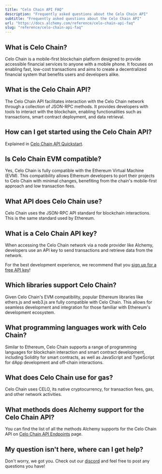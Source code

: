 ```yaml
---
title: "Celo Chain API FAQ"
description: "Frequently asked questions about the Celo Chain API"
subtitle: "Frequently asked questions about the Celo Chain API"
url: "https://docs.alchemy.com/reference/celo-chain-api-faq"
slug: "reference/celo-chain-api-faq"
---
```


## What is Celo Chain?

Celo Chain is a mobile-first blockchain platform designed to provide accessible financial services to anyone with a mobile phone. It focuses on enabling fast, low-cost transactions and aims to create a decentralized financial system that benefits users and developers alike.

## What is the Celo Chain API?

The Celo Chain API facilitates interaction with the Celo Chain network through a collection of JSON-RPC methods. It provides developers with tools to interact with the blockchain, enabling functionalities such as transactions, smart contract deployment, and data retrieval.

## How can I get started using the Celo Chain API?

Explained in [Celo Chain API Quickstart](/reference/celo-chain-api-quickstart).

## Is Celo Chain EVM compatible?

Yes, Celo Chain is fully compatible with the Ethereum Virtual Machine (EVM). This compatibility allows Ethereum developers to port their projects to Celo Chain with minimal changes, benefiting from the chain's mobile-first approach and low transaction fees.

## What API does Celo Chain use?

Celo Chain uses the JSON-RPC API standard for blockchain interactions. This is the same standard used by Ethereum.

## What is a Celo Chain API key?

When accessing the Celo Chain network via a node provider like Alchemy, developers use an API key to send transactions and retrieve data from the network.

For the best development experience, we recommend that you [sign up for a free API key](https://dashboard.alchemy.com/signup/)!

## Which libraries support Celo Chain?

Given Celo Chain's EVM compatibility, popular Ethereum libraries like ethers.js and web3.js are fully compatible with Celo Chain. This allows for seamless development and integration for those familiar with Ethereum's development ecosystem.

## What programming languages work with Celo Chain?

Similar to Ethereum, Celo Chain supports a range of programming languages for blockchain interaction and smart contract development, including Solidity for smart contracts, as well as JavaScript and TypeScript for dApp development and off-chain interactions.

## What does Celo Chain use for gas?

Celo Chain uses CELO, its native cryptocurrency, for transaction fees, gas, and other network activities.

## What methods does Alchemy support for the Celo Chain API?

You can find the list of all the methods Alchemy supports for the Celo Chain API on [Celo Chain API Endpoints](/reference/celo-chain-api-endpoints) page.

## My question isn't here, where can I get help?

Don't worry, we got you. Check out our [discord](https://alchemy.com/discord) and feel free to post any questions you have!
